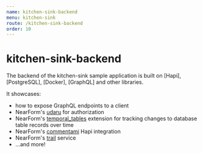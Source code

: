 ```yaml
---
name: kitchen-sink-backend
menu: kitchen-sink
route: /kitchen-sink-backend
order: 10
---
```


# kitchen-sink-backend

The backend of the kitchen-sink sample application is built on [Hapi], [PostgreSQL], [Docker], [GraphQL] and other libraries.

It showcases:

-  how to expose GraphQL endpoints to a client
-  NearForm's [udaru](https://github.com/nearform/udaru) for authorization
-  NearForm's [temporal_tables](https://github.com/nearform/temporal_tables) extension for tracking changes to database table records over time
-  NearForm's [commentami](https://github.com/nearform/commentami) Hapi integration
-  NearForm's [trail](https://github.com/nearform/trail) service
-  ...and more!
